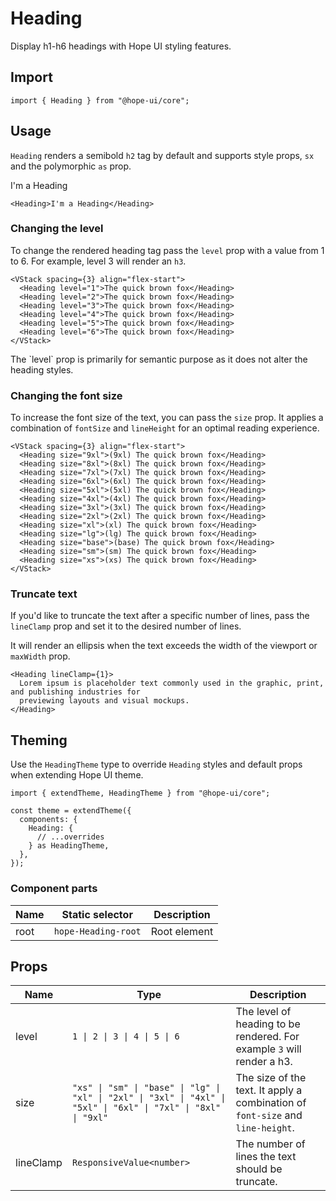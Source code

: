 

# Heading

Display h1-h6 headings with Hope UI styling features.

## Import

```tsx
import { Heading } from "@hope-ui/core";
```

## Usage

`Heading` renders a semibold `h2` tag by default and supports style props, `sx` and the polymorphic `as` prop.

<Preview>
  <Heading>I'm a Heading</Heading>
</Preview>

```tsx
<Heading>I'm a Heading</Heading>
```

### Changing the level

To change the rendered heading tag pass the `level` prop with a value from 1 to 6. For example, level 3 will render an `h3`.

<Preview>
  <LevelExample />
</Preview>

```tsx
<VStack spacing={3} align="flex-start">
  <Heading level="1">The quick brown fox</Heading>
  <Heading level="2">The quick brown fox</Heading>
  <Heading level="3">The quick brown fox</Heading>
  <Heading level="4">The quick brown fox</Heading>
  <Heading level="5">The quick brown fox</Heading>
  <Heading level="6">The quick brown fox</Heading>
</VStack>
```

<Callout type="warning">
  <span>
    The `level` prop is primarily for semantic purpose as it does not alter the heading styles.
  </span>
</Callout>

### Changing the font size

To increase the font size of the text, you can pass the `size` prop. It applies a combination of `fontSize` and `lineHeight` for an optimal reading experience.

<Preview>
  <ChangeSizeExample />
</Preview>

```tsx
<VStack spacing={3} align="flex-start">
  <Heading size="9xl">(9xl) The quick brown fox</Heading>
  <Heading size="8xl">(8xl) The quick brown fox</Heading>
  <Heading size="7xl">(7xl) The quick brown fox</Heading>
  <Heading size="6xl">(6xl) The quick brown fox</Heading>
  <Heading size="5xl">(5xl) The quick brown fox</Heading>
  <Heading size="4xl">(4xl) The quick brown fox</Heading>
  <Heading size="3xl">(3xl) The quick brown fox</Heading>
  <Heading size="2xl">(2xl) The quick brown fox</Heading>
  <Heading size="xl">(xl) The quick brown fox</Heading>
  <Heading size="lg">(lg) The quick brown fox</Heading>
  <Heading size="base">(base) The quick brown fox</Heading>
  <Heading size="sm">(sm) The quick brown fox</Heading>
  <Heading size="xs">(xs) The quick brown fox</Heading>
</VStack>
```

### Truncate text

If you'd like to truncate the text after a specific number of lines, pass the `lineClamp` prop and set it to the desired number of lines.

It will render an ellipsis when the text exceeds the width of the viewport or `maxWidth` prop.

<Preview>
  <LineClampExample />
</Preview>

```tsx
<Heading lineClamp={1}>
  Lorem ipsum is placeholder text commonly used in the graphic, print, and publishing industries for
  previewing layouts and visual mockups.
</Heading>
```

## Theming

Use the `HeadingTheme` type to override `Heading` styles and default props when extending Hope UI theme.

```tsx
import { extendTheme, HeadingTheme } from "@hope-ui/core";

const theme = extendTheme({
  components: {
    Heading: {
      // ...overrides
    } as HeadingTheme,
  },
});
```

### Component parts

| Name | Static selector     | Description  |
| ---- | ------------------- | ------------ |
| root | `hope-Heading-root` | Root element |

## Props

| Name      | Type                                                                                                             | Description                                                                    |
| --------- | ---------------------------------------------------------------------------------------------------------------- | ------------------------------------------------------------------------------ |
| level     | `1 \| 2 \| 3 \| 4 \| 5 \| 6`                                                                                     | The level of heading to be rendered. For example `3` will render a h3.         |
| size      | `"xs" \| "sm" \| "base" \| "lg" \| "xl" \| "2xl" \| "3xl" \| "4xl" \| "5xl" \| "6xl" \| "7xl" \| "8xl" \| "9xl"` | The size of the text. It apply a combination of `font-size` and `line-height`. |
| lineClamp | `ResponsiveValue<number>`                                                                                        | The number of lines the text should be truncate.                               |
